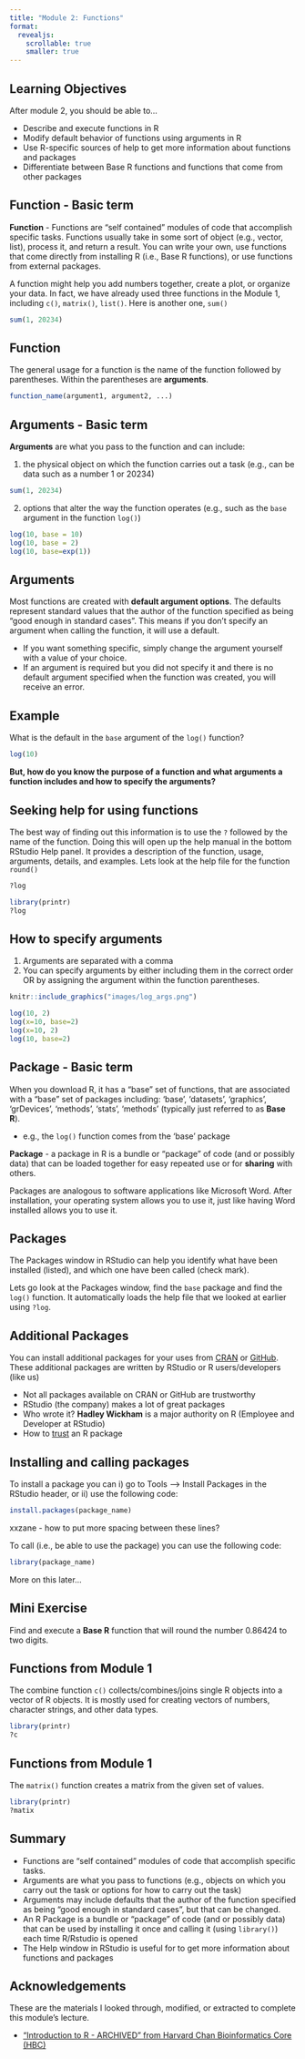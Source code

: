 ```yaml
---
title: "Module 2: Functions"
format: 
  revealjs:
    scrollable: true
    smaller: true
---
```


## Learning Objectives

After module 2, you should be able to...

-   Describe and execute functions in R
-   Modify default behavior of functions using arguments in R
-   Use R-specific sources of help to get more information about functions and packages 
-   Differentiate between Base R functions and functions that come from other packages


## Function - Basic term

**Function** - Functions are "self contained" modules of code that accomplish specific tasks. Functions usually take in some sort of object (e.g., vector, list), process it, and return a result. You can write your own, use functions that come directly from installing R (i.e., Base R functions), or use functions from external packages.

A function might help you add numbers together, create a plot, or organize your data. In fact, we have already used three functions in the Module 1, including `c()`, `matrix()`, `list()`. Here is another one, `sum()`

```r
sum(1, 20234)
```


## Function

The general usage for a function is the name of the function followed by parentheses. Within the parentheses are **arguments**.

```r
function_name(argument1, argument2, ...)
```


## Arguments - Basic term

**Arguments** are what you pass to the function and can include:

1.  the physical object on which the function carries out a task (e.g., can be data such as a number 1 or 20234)

```r
sum(1, 20234)
```

2.  options that alter the way the function operates (e.g., such as the `base` argument in the function `log()`)

```r
log(10, base = 10)
log(10, base = 2)
log(10, base=exp(1))
```

## Arguments

Most functions are created with **default argument options**. The defaults represent standard values that the author of the function specified as being "good enough in standard cases". This means if you don't specify an argument when calling the function, it will use a default.

-   If you want something specific, simply change the argument yourself with a value of your choice.
-   If an argument is required but you did not specify it and there is no default argument specified when the function was created, you will receive an error.

## Example

What is the default in the `base` argument of the `log()` function?

```r
log(10)
```

**But, how do you know the purpose of a function and what arguments a function includes and how to specify the arguments?**

## Seeking help for using functions

The best way of finding out this information is to use the `?` followed by the name of the function. Doing this will open up the help manual in the bottom RStudio Help panel. It provides a description of the function, usage, arguments, details, and examples. Lets look at the help file for the function `round()`

```r
?log
```


```r
library(printr)
?log
```

## How to specify arguments

1.  Arguments are separated with a comma
2.  You can specify arguments by either including them in the correct order OR by assigning the argument within the function parentheses.

```r
knitr::include_graphics("images/log_args.png")
```

```r
log(10, 2)
log(x=10, base=2)
log(x=10, 2)
log(10, base=2)
```

## Package - Basic term

When you download R, it has a "base" set of functions, that are associated with a "base" set of packages including: 'base', 'datasets', 'graphics', 'grDevices', 'methods', 'stats', 'methods' (typically just referred to as **Base R**).

-   e.g., the `log()` function comes from the 'base' package

**Package** - a package in R is a bundle or "package" of code (and or possibly data) that can be loaded together for easy repeated use or for **sharing** with others.

Packages are analogous to software applications like Microsoft Word. After installation, your operating system allows you to use it, just like having Word installed allows you to use it.

## Packages

The Packages window in RStudio can help you identify what have been installed (listed), and which one have been called (check mark).

Lets go look at the Packages window, find the `base` package and find the `log()` function. It automatically loads the help file that we looked at earlier using `?log`.


## Additional Packages

You can install additional packages for your uses from [CRAN](https://cran.r-project.org/) or [GitHub](https://github.com/). These additional packages are written by RStudio or R users/developers (like us)

-   Not all packages available on CRAN or GitHub are trustworthy
-   RStudio (the company) makes a lot of great packages
-   Who wrote it? **Hadley Wickham** is a major authority on R (Employee and Developer at RStudio)
-   How to [trust](https://simplystatistics.org/posts/2015-11-06-how-i-decide-when-to-trust-an-r-package/#:~:text=The%20first%20thing%20I%20do,I%20immediately%20trust%20the%20package.) an R package

## Installing and calling packages

To install a package you can i) go to Tools ---\> Install Packages in the RStudio header, or ii) use the following code:
```r
install.packages(package_name)
```

xxzane - how to put more spacing between these lines?

To call (i.e., be able to use the package) you can use the following code:
```r
library(package_name)
```

More on this later...


## Mini Exercise

Find and execute a **Base R** function that will round the number 0.86424 to two digits.


## Functions from Module 1

The combine function `c()` collects/combines/joins single R objects into a vector of R objects. It is mostly used for creating vectors of numbers, character strings, and other data types. 
```r
library(printr)
?c
```

## Functions from Module 1

The `matrix()` function creates a matrix from the given set of values.
```r
library(printr)
?matix
```


## Summary

- Functions are "self contained" modules of code that accomplish specific tasks.
- Arguments are what you pass to functions (e.g., objects on which you carry out the task or options for how to carry out the task)
- Arguments may include defaults that the author of the function specified as being "good enough in standard cases", but that can be changed.
- An R Package is a bundle or "package" of code (and or possibly data) that can be used by installing it once and calling it (using `library()`) each time R/Rstudio is opened
- The Help window in RStudio is useful for to get more information about functions and packages 


## Acknowledgements

These are the materials I looked through, modified, or extracted to complete this module's lecture.

- ["Introduction to R - ARCHIVED" from  Harvard Chan Bioinformatics Core (HBC)](https://hbctraining.github.io/Intro-to-R/lessons/03_introR-functions-and-arguments.html#:\~:text=A%20key%20feature%20of%20R,it%2C%20and%20return%20a%20result.)


